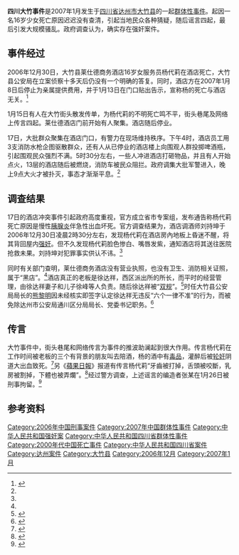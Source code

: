 '''四川大竹事件'''是2007年1月发生于[[四川省|四川省]][[达州市|达州市]][[大竹县|大竹县]]的一起[[群体性事件|群体性事件]]。起因一名16岁少女死亡原因迟迟没有查清，引起当地民众各种猜疑，随后谣言四起，最后引发大规模骚乱。政府调查认为，确实存在强奸案件。

== 事件经过 ==

2006年12月30日，大竹县莱仕德商务酒店16岁女服务员杨代莉在酒店死亡，大竹县公安局在立案侦察十多天后仍没有一个明确的答复。同时，酒店方在2007年1月8日后停止为亲属提供费用，并于1月13日在门口贴出告示，宣称杨的死亡与酒店无关。<ref name="A">{{cite press release|title=四川大竹事件反思:地方忙於換屆而錯過處置良機|publisher=中国网|url=http://www.lianghui.org.cn/city/txt/2007-03/01/content_7887455.htm|accessdate=2016-01-04|archive-date=2019-09-20|archive-url=https://web.archive.org/web/20190920074311/http://www.lianghui.org.cn/city/txt/2007-03/01/content_7887455.htm|dead-url=no}}</ref>

1月15日有人在大竹街头散发传单，为杨代莉的不明死亡鸣不平，街头巷尾及网络上传言四起。莱仕德酒店门前开始有人聚集。酒店随后停业。

17日，大批群众聚集在酒店门口，有警力在现场维持秩序。下午4时，酒店员工用3支消防水枪企图驱散群众，还有人从已停业的酒店楼上向围观人群投掷啤酒瓶，引起围观民众强烈不满。5时30分左右，一些人冲进酒店打砸物品，并且有人开始点火，13层的酒店随后被燃烧，消防车被民众阻拦。政府调集大批军警进入，晚上9点大火才被扑灭，事态才渐渐平息。<ref name="A" />

== 调查结果 ==

17日的酒店冲突事件引起政府高度重视，官方成立省市专案组，发布通告称杨代莉死亡原因是慢性[[胰腺炎|胰腺炎]]伴急性出血坏死。官方调查结果为，酒店调酒师刘持坤于2006年12月30日凌晨2時30分左右，发现杨代莉在酒店房內地板上昏迷不醒，将其背回屋内[[强奸|强奸]]。但不久发现杨代莉脸色惨白、嘴唇发紫，通知酒店将其送往医院抢救未果。刘持坤对犯罪事实供认不讳。<ref name="A" />

同时有关部门查明，莱仕德商务酒店没有营业执照，也没有卫生、消防相关证照，属于“黑店”。<ref name="A" />酒店真正的老板是徐达祥，西区派出所的所长，而平时的经营管理，由徐达祥妻子和儿子徐峰等人负责。随后徐达祥被“[[双规|双规]]”。<ref>{{cite press release|title=四川大竹群体事件续：酒店老板为派出所长|publisher=北方网|url=http://news.enorth.com.cn/system/2007/02/25/001556831.shtml|access-date=2016-01-03|archive-date=2016-03-04|archive-url=https://web.archive.org/web/20160304124225/http://news.enorth.com.cn/system/2007/02/25/001556831.shtml|dead-url=no}}</ref>时任大竹县公安局局长的[[熊黎明|熊黎明]]因未经核实即签字认定徐达祥无违反“六个一律不准”的行为，而被免除达州市公安局通川区分局局长、党委书记职务。<ref>{{cite press release|title=四川大竹县群体事件续：又一名公安局长被免职|publisher=北方网|url=http://news.enorth.com.cn/system/2007/02/05/001540698.shtml|access-date=2016-01-03|archive-date=2016-03-04|archive-url=https://web.archive.org/web/20160304110549/http://news.enorth.com.cn/system/2007/02/05/001540698.shtml|dead-url=no}}</ref>

== 传言 ==
大竹事件中，街头巷尾和网络传言为事件的推波助澜起到很大作用。传言杨代莉在工作时间被老板的三个有背景的朋友叫去陪酒，杨的酒中有[[毒品|毒品]]，灌醉后被[[轮奸|轮奸]]阴道大出血致死。<ref>{{cite web |author1=王吉陆 |title=四川大竹强奸案引发打砸续：强奸嫌犯被拘 |url=http://news.cctv.com/law/20070119/102340.shtml |publisher=[[中国中央电视台|中国中央电视台]] |accessdate=2007-01-19 |archive-date=2019-09-16 |archive-url=https://web.archive.org/web/20190916193549/http://news.cctv.com/law/20070119/102340.shtml |dead-url=no }}</ref>另《[[蘋果日報_(台灣)|蘋果日報]]》报道有传言杨代莉“牙齒被打掉，舌頭被咬斷，乳房被割掉，下體也被弄爛”。<ref>{{cite web |author1= |title=高官姦殺女萬人暴動 |url=https://tw.news.appledaily.com/international/daily/20070119/3191158/ |publisher=[[蘋果日報_(台灣)|蘋果日報]] |accessdate=2007-01-19 |quote=一名萊仕德員工在網上爆料指出，上個月29日，酒店來了3個四川省高官，看中楊代莉，點名要她陪酒，還帶出場。但隔天凌晨2時，楊女被發現躺在酒店包廂中。這名員工表示，楊女是被下迷藥後輪姦虐殺致死，被發現時牙齒被打掉，舌頭被咬斷，乳房被割掉，下體也被弄爛，送到醫院已死亡。 |archive-date=2019-10-19 |archive-url=https://web.archive.org/web/20191019000621/https://tw.news.appledaily.com/international/daily/20070119/3191158/ |dead-url=no }}</ref>经过警方调查，上述谣言的编造者张某在1月26日被刑事拘留。<ref>{{cite web |author1=黄志光 |title=四川一男子网上造谣被刑拘 曾引起大竹骚乱 |url=http://it.sohu.com/20070203/n248022538.shtml |publisher=南方报业传媒集团-[[南方日报|南方日报]] |accessdate=2007-02-03 |archive-date=2019-09-13 |archive-url=https://web.archive.org/web/20190913183859/http://it.sohu.com/20070203/n248022538.shtml |dead-url=no }}</ref>

==参考资料==
{{Reflist|2}}

[[Category:2006年中国刑事案件|Category:2006年中国刑事案件]]
[[Category:2007年中国群体性事件|Category:2007年中国群体性事件]]
[[Category:中华人民共和国强奸案|Category:中华人民共和国强奸案]]
[[Category:中华人民共和国四川省群体性事件|Category:中华人民共和国四川省群体性事件]]
[[Category:2000年代中国死亡事件|Category:2000年代中国死亡事件]]
[[Category:中华人民共和国四川省案件|Category:中华人民共和国四川省案件]]
[[Category:达州案件|Category:达州案件]]
[[Category:大竹县|Category:大竹县]]
[[Category:2006年12月|Category:2006年12月]]
[[Category:2007年1月|Category:2007年1月]]